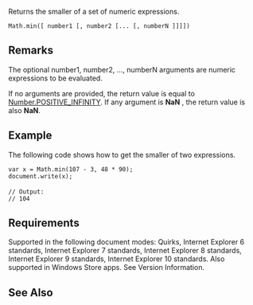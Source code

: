 Returns the smaller of a set of numeric expressions.

 Math.min([ number1 [, number2 [... [, numberN ]]]])

==Remarks==
The optional number1, number2, ..., numberN arguments are numeric expressions to be evaluated.

If no arguments are provided, the return value is equal to [[Objects/Number/Number Constants|Number.POSITIVE_INFINITY]]. If any argument is '''NaN''' , the return value is also '''NaN'''.


==Example==
The following code shows how to get the smaller of two expressions.

 var x = Math.min(107 - 3, 48 * 90);
 document.write(x);
 
 // Output:
 // 104

==Requirements==
Supported in the following document modes: Quirks, Internet Explorer 6 standards, Internet Explorer 7 standards, Internet Explorer 8 standards, Internet Explorer 9 standards, Internet Explorer 10 standards. Also supported in Windows Store apps. See Version Information.


==See Also==

              
